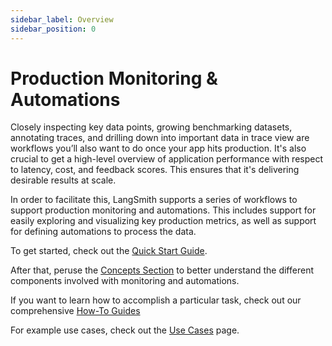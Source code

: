 ```yaml
---
sidebar_label: Overview
sidebar_position: 0
---
```


# Production Monitoring & Automations

Closely inspecting key data points, growing benchmarking datasets, annotating traces, and drilling down into important data in trace view are workflows you’ll also want to do once your app hits production.
It's also crucial to get a high-level overview of application performance with respect to latency, cost, and feedback scores. This ensures that it's delivering desirable results at scale.

In order to facilitate this, LangSmith supports a series of workflows to support production monitoring and automations.
This includes support for easily exploring and visualizing key production metrics, as well as support for defining automations to process the data.

To get started, check out the [Quick Start Guide](monitoring/quickstart).

After that, peruse the [Concepts Section](monitoring/concepts) to better understand the different components involved with monitoring and automations.

If you want to learn how to accomplish a particular task, check out our comprehensive [How-To Guides](monitoring/faq)

For example use cases, check out the [Use Cases](monitoring/use_cases) page.
